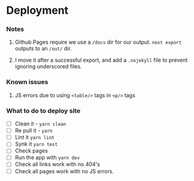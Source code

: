 

# Deployment

### Notes

1. Github Pages require we use a `/docs` dir for our output. `next export` outputs to an `/out/` dir.

1. I move it after a successful export, and add a `.nojekyll` file to prevent ignoring underscored files.

### Known issues

1. JS errors due to using `<table/>` tags in `<p/>` tags

### What to do to deploy site

- [ ] Clean it - `yarn clean`
- [ ] Re pull it - `yarn`
- [ ] Lint it `yarn lint`
- [ ] Synk it `yarn test`
- [ ] Check pages
- [ ] Run the app with `yarn dev`
- [ ] Check all links work with no 404's
- [ ] Check all pages work with no JS errors.
